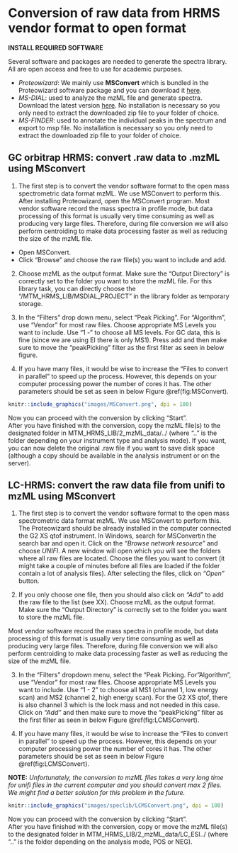 # Conversion of raw data from HRMS vendor format to open format {#DataConversion}
  

__INSTALL REQUIRED SOFTWARE__
  
Several software and packages are needed to generate the spectra library. All are open access and free to use for academic purposes.
  
- _Proteowizard_: We mainly use __MSConvert__ which is bundled in the Proteowizard software package and you can download it [here](http://proteowizard.sourceforge.net/download.html).  
- _MS-DIAL_: used to analyze the mzML file and generate spectra. Download the latest version [here](http://prime.psc.riken.jp/compms/msdial/main.html). No installation is necessary so you only need to extract the downloaded zip file to your folder of choice.  
- _MS-FINDER_: used to annotate the individual peaks in the spectrum and export to msp file. No installation is necessary so you only need to extract the downloaded zip file to your folder of choice.
  


  
## GC orbitrap HRMS: convert .raw data to .mzML using MSconvert {#MSConvertGC}
    
1. The first step is to convert the vendor software format to the open mass spectrometric data format mzML. We use MSConvert to perform this. After installing Proteowizard, open the MSConvert program. Most vendor software record the mass spectra in profile mode, but data processing of this format is usually very time consuming as well as producing very large files. Therefore, during file conversion we will also perform centroiding to make data processing faster as well as reducing the size of the mzML file.
  
- Open MSConvert.  
- Click "Browse" and choose the raw file(s) you want to include and add.  

2. Choose mzML as the output format.  Make sure the "Output Directory" is correctly set to the folder you want to store the mzML file. For this library task, you can directly choose the "/MTM_HRMS_LIB/MSDIAL_PROJECT" in the library folder as temporary storage.
  
3. In the "Filters" drop down menu, select "Peak Picking". For "Algorithm", use "Vendor" for most raw files. Choose appropriate MS Levels you want to include. Use "1 - " to choose all MS levels. For GC data, this is fine (since we are using EI there is only MS1). Press add and then make sure to move the "peakPicking" filter as the first filter as seen in below figure.
  
4. If you have many files, it would be wise to increase the "Files to convert in parallel" to speed up the process. However, this depends on your computer processing power the number of cores it has. The other parameters should be set as seen in below Figure \@ref(fig:MSConvert).
  
```r

knitr::include_graphics("images/MSConvert.png", dpi = 100)
```

Now you can proceed with the conversion by clicking "Start".    
After you have finished with the conversion, copy the mzML file(s) to the designated folder in MTM_HRMS_LIB/2_mzML_data/../ (where ".." is the folder depending on your instrument type and analysis mode). If you want, you can now delete the original .raw file if you want to save disk space (although a copy should be available in the analysis instrument or on the server).
  
  



## LC-HRMS: convert the raw data file from unifi to mzML using MSconvert {#MSConvertunifi}
  
1. The first step is to convert the vendor software format to the open mass spectrometric data format mzML. We use MSConvert to perform this. The Proteowizard should be already installed in the computer connected the G2 XS qtof instrument. In Windows, search for MSConvertin the search bar and open it. Click on the _"Browse network resource"_ and choose _UNIFI_. A new window will open which you will see the folders where all raw files are located. Choose the files you want to convert (it might take a couple of minutes before all files are loaded if the folder contain a lot of analysis files). After selecting the files, click on _"Open"_ button.
  

2. If you only choose one file, then you should also click on _"Add"_ to add the raw file to the list (see XX). Choose mzML as the output format.  Make sure the "Output Directory" is correctly set to the folder you want to store the mzML file.
  
Most vendor software record the mass spectra in profile mode, but data processing of this format is usually very time consuming as well as producing very large files. Therefore, during file conversion we will also perform centroiding to make data processing faster as well as reducing the size of the mzML file.
  
3. In the "Filters" dropdown menu, select the "Peak Picking. For "Algorithm", use "Vendor" for most raw files. Choose appropriate MS Levels you want to include. Use "1 - 2" to choose all MS1 (channel 1, low energy scan) and MS2 (channel 2, high energy scan). For the G2 XS qtof, there is also channel 3 which is the lock mass and not needed in this case. Click on _"Add"_ and then make sure to move the "peakPicking" filter as the first filter as seen in below Figure \@ref(fig:LCMSConvert).
  
4. If you have many files, it would be wise to increase the "Files to convert in parallel" to speed up the process. However, this depends on your computer processing power the number of cores it has. The other parameters should be set as seen in below Figure \@ref(fig:LCMSConvert).
  
__NOTE:__ _Unfortunately, the conversion to mzML files takes a very long time for unifi files in the current computer and you should convert max 2 files. We might find a better solution for this problem in the future._
  
```r

knitr::include_graphics("images/speclib/LCMSConvert.png", dpi = 100)
```

Now you can proceed with the conversion by clicking "Start".    
After you have finished with the conversion, copy or move the mzML file(s) to the designated folder in MTM_HRMS_LIB/2_mzML_data/LC_ESI../ (where ".." is the folder depending on the analysis mode, POS or NEG).



